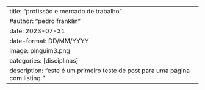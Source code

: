 ---
title: "profissão e mercado de trabalho"
#author: "pedro franklin"
date: 2023-07-31
date-format: DD/MM/YYYY
image: pinguim3.png
categories: [disciplinas]
description: "este é um primeiro teste de post para uma página com listing."
---